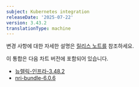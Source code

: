```yaml
---
subject: Kubernetes integration
releaseDate: '2025-07-22'
version: 3.43.2
translationType: machine
---
```


변경 사항에 대한 자세한 설명은 [릴리스 노트를](https://github.com/newrelic/nri-kubernetes/releases/tag/v3.43.2) 참조하세요.

이 통합은 다음 차트 버전에 포함되어 있습니다.

* [뉴렐릭-인프라-3.48.2](https://github.com/newrelic/nri-kubernetes/releases/tag/newrelic-infrastructure-3.48.2)
* [nri-bundle-6.0.6](https://github.com/newrelic/helm-charts/releases/tag/nri-bundle-6.0.6)